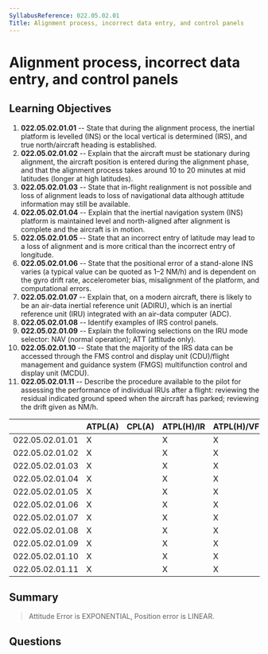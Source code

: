 ```yaml
---
SyllabusReference: 022.05.02.01
Title: Alignment process, incorrect data entry, and control panels
---
```


# Alignment process, incorrect data entry, and control panels

## Learning Objectives

1.  **022.05.02.01.01** -- State that during the alignment process, the inertial
    platform is levelled (INS) or the local vertical is determined (IRS), and
    true north/aircraft heading is established.
2.  **022.05.02.01.02** -- Explain that the aircraft must be stationary during
    alignment, the aircraft position is entered during the alignment phase, and
    that the alignment process takes around 10 to 20 minutes at mid latitudes
    (longer at high latitudes).
3.  **022.05.02.01.03** -- State that in-flight realignment is not possible and
    loss of alignment leads to loss of navigational data although attitude
    information may still be available.
4.  **022.05.02.01.04** -- Explain that the inertial navigation system (INS)
    platform is maintained level and north-aligned after alignment is complete
    and the aircraft is in motion.
5.  **022.05.02.01.05** -- State that an incorrect entry of latitude may lead to
    a loss of alignment and is more critical than the incorrect entry of
    longitude.
6.  **022.05.02.01.06** -- State that the positional error of a stand-alone INS
    varies (a typical value can be quoted as 1–2 NM/h) and is dependent on the
    gyro drift rate, accelerometer bias, misalignment of the platform, and
    computational errors.
7.  **022.05.02.01.07** -- Explain that, on a modern aircraft, there is likely to
    be an air-data inertial reference unit (ADIRU), which is an inertial
    reference unit (IRU) integrated with an air-data computer (ADC).
8.  **022.05.02.01.08** -- Identify examples of IRS control panels.
9.  **022.05.02.01.09** -- Explain the following selections on the IRU mode
    selector: NAV (normal operation); ATT (attitude only).
10. **022.05.02.01.10** -- State that the majority of the IRS data can be
    accessed through the FMS control and display unit (CDU)/flight management
    and guidance system (FMGS) multifunction control and display unit (MCDU).
11. **022.05.02.01.11** -- Describe the procedure available to the pilot for
    assessing the performance of individual IRUs after a flight: reviewing the
    residual indicated ground speed when the aircraft has parked; reviewing the
    drift given as NM/h.

|                 | ATPL(A) | CPL(A) | ATPL(H)/IR | ATPL(H)/VFR | CPL(H) | IR | CBIR(A) |
| --------------- | ------- | ------ | ---------- | ----------- | ------ | -- | ------- |
| 022.05.02.01.01 | X       |        | X          | X           |        |    |         |
| 022.05.02.01.02 | X       |        | X          | X           |        |    |         |
| 022.05.02.01.03 | X       |        | X          | X           |        |    |         |
| 022.05.02.01.04 | X       |        | X          | X           |        |    |         |
| 022.05.02.01.05 | X       |        | X          | X           |        |    |         |
| 022.05.02.01.06 | X       |        | X          | X           |        |    |         |
| 022.05.02.01.07 | X       |        | X          | X           |        |    |         |
| 022.05.02.01.08 | X       |        | X          | X           |        |    |         |
| 022.05.02.01.09 | X       |        | X          | X           |        |    |         |
| 022.05.02.01.10 | X       |        | X          | X           |        |    |         |
| 022.05.02.01.11 | X       |        | X          | X           |        |    |         |

## Summary

> Attitude Error is EXPONENTIAL, Position error is LINEAR.

## Questions
